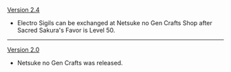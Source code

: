 {{Change History/Header}}
[[Version 2.4]]
* Electro Sigils can be exchanged at Netsuke no Gen Crafts Shop after Sacred Sakura's Favor is Level 50.
----
[[Version 2.0]]
* Netsuke no Gen Crafts was released.